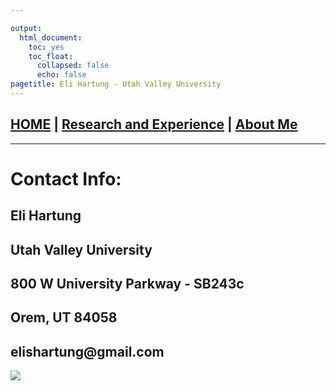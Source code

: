 ```yaml
---

output:
  html_document:
    toc: yes
    toc_float:
      collapsed: false
      echo: false 
pagetitle: Eli Hartung - Utah Valley University
---
```


## [HOME](https://elishartung.github.io/) | [Research and Experience](file:///Users/elihartung/Desktop/elishartung.github.io/research/index.html) | [About Me](file:///Users/elihartung/Desktop/elishartung.github.io/about_me/index.html) 

___
# Contact Info:
## Eli Hartung
## Utah Valley University
## 800 W University Parkway - SB243c
## Orem, UT 84058
## elishartung@gmail.com


![](./IMG_0423.JPG)